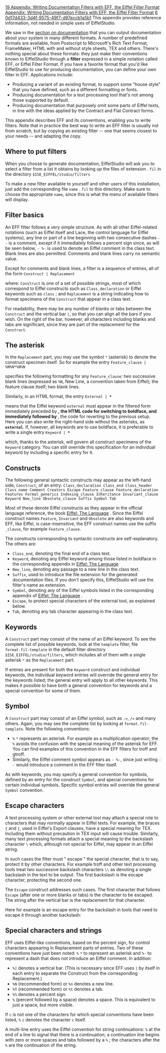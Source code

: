[[Property:title|19 Appendix: Writing Documentation Filters with EFF, the Eiffel Filter Format]]
[[Property:link_title|Appendix: Writing Documentation Filters with EFF, the Eiffel Filter Format]]
[[Property:weight|6]]
[[Property:uuid|0d17d433-3d4f-9575-49f7-d97eccb1a5b1]]
This appendix provides reference information, not needed in simple uses of EiffelStudio.

We saw in the [[8 PRODUCING AND EXPORTING DOCUMENTATION|section on documentation]]  that you can output documentation about your system in many different formats. A number of predefined formats are available, from Postscript to Microsoft's Rich Text Format, FrameMaker, HTML with and without style sheets, TEX and others. There's nothing special about these formats: they just make their conventions known to EiffelStudio through a '''filter''' expressed in a simple notation called EFF, or Eiffel Filter Format. If you have a favorite format that you'd like EiffelStudio to use for producing documentation, you can define your own filter in EFF. Applications include: 
* Producing a variant of an existing format, to support some "house style" that you have defined, such as a different formatting or fonts.
* Producing documentation for a text processing tool that's not among those supported by default.
* Producing documentation that purposely omit some parts of Eiffel texts, in line with the ideas applied by the Contract and Flat Contract forms.

This appendix describes EFF and its conventions, enabling you to write filters. Note that in practice the best way to write an EFF filter is usually not from scratch, but by copying an existing filter -- one that seems closest to your needs -- and adapting the copy.
<div> 
==Where to put filters==

When you choose to generate documentation, EiffelStudio will ask you to select a filter from a list it obtains by looking up the files of extension <span>.</span> <code>fil</code> in the directory 
<code>$ISE_EIFFEL/studio/filters</code>

To make a new filter available to yourself and other users of this installation, just add the corresponding file <code>name</code> <span>.</span> <code>fil</code> to this directory. Make sure to choose the appropriate <code>name</code>, since this is what the menu of available filters will display. 
</div><div> 
==Filter basics==

An EFF filter follows a very simple structure. As with all other Eiffel-related notations (such as Eiffel itself and Lace, the control language for Eiffel systems), any line or part of a line beginning with two consecutive dashes <code>--</code> is a comment, except if it immediately follows a percent sign since, as will be seen below, <code>- %-</code> is used to denote an Eiffel comment in the class text. Blank lines are also permitted. Comments and blank lines carry no semantic value. 

Except for comments and blank lines, a filter is a sequence of entries, all of the form
<code>Construct | Replacement</code>

where: <code>Construct</code> is one of a set of possible strings, most of which correspond to Eiffel constructs such as <code>Class_declaration</code> or Eiffel keywords such as <code>class</code> ; and <code>Replacement</code> is a string indicating how to format specimens of the <code>Construct</code> that appear in a class text. 

For readability, there may be any number of blanks or tabs between the <code>Construct</code> and the vertical bar <code>|</code>, so that you can align all the bars if you wish. On the right of the bar, however, all characters including blanks and tabs are significant, since they are part of the replacement for the <code>Construct</code>. 
</div><div> 
==The asterisk==

In the <code>Replacement</code> part, you may use the symbol <code>*</code> (asterisk) to denote the construct specimen itself. So for example the entry 
<code>Feature_clause | %N%N*%N%N</code>

specifies the following formatting for any <code>Feature_clause</code>: two successive blank lines (expressed as <code>%N</code>, New Line, a convention taken from Eiffel); the feature clause itself; two blank lines. 

Similarly, in an HTML format, the entry
<code>External |<B> * </B></code>

means that the Eiffel keyword <code>external</code> must appear in the filtered form immediately preceded by <code><B></code>, the HTML code for switching to boldface, and immediately followed by <code></B></code>, the code for reverting to the previous setup. Here you can also write the right-hand side without the asterisks, as <code><B>external</B></code>. If, however, all keywords are to use boldface, it is preferable to write a single entry 
<code>Keyword |<B> * </B></code>

which, thanks to the asterisk, will govern all construct specimens of the <code>Keyword</code> category. You can still override this specification for an individual keyword by including a specific entry for it. 
</div><div> 
==Constructs==

The following general syntactic constructs may appear as the left-hand side, <code>Construct</code>, of an entry: 
<code>
Class_declaration
Class_end
Class_header
Class_name
Comment
Creators
Escape
Feature_clause
Feature_declaration
Features
Formal_generics
Indexing_clause
Inheritance
Invariant_clause
Keyword
New_line
Obsolete_clause
Suffix
Symbol
Tab
</code>

Most of these denote Eiffel constructs as they appear in the official language reference, the book <span> [http://www.eiffel.com/doc/ Eiffel: The Language]  </span>. Since the Eiffel construct names <code>Feature</code>, <code>Invariant</code> and <code>Obsolete</code> are also keywords and EFF, like Eiffel, is case-insensitive, the EFF construct names use the suffix <code>_clause</code>, for example <code>Feature_clause</code>. 

The constructs corresponding to syntactic constructs are self-explanatory. The others are:
*  <code>Class_end</code>, denoting the final end of a class text. 
*  <code>Keyword</code>, denoting any Eiffel keyword among those listed in boldface in the corresponding appendix in <span> [http://www.eiffel.com/doc/ Eiffel: The Language]  </span> 
*  <code>New_line</code>, denoting any passage to a new line in the class text. 
*  <code>Suffix</code>, used to introduce the file extension for the generated documentation files. If you don't specify this, EiffelStudio will use the filter's name as extension. 
*  <code>Symbol</code>, denoting any of the Eiffel symbols listed in the corresponding appendix of <span> [http://www.eiffel.com/doc/ Eiffel: The Language]  </span>. 
*  <code>Escape</code>, to protect special characters of the external tool, as explained below. 
*  <code>Tab</code>, denoting any tab character appearing in the class text. 
<div> 
==Keywords==

A <code>Construct</code> part may consist of the name of an Eiffel keyword. To see the complete list of possible keywords, look at the <code>template</code> filter, file <code>format.fil-template</code> in the default filter directory <code>$ISE_EIFFEL/studio/filters</code>, which includes all of them with a single asterisk <code>*</code> as the <code>Replacement</code> part. 

If entries are present for both the <code>Keyword</code> construct and individual keywords, the individual keyword entries will override the general entry for the keywords listed; the general entry will apply to all other keywords. This makes it possible to have both a general convention for keywords and a special convention for some of them. 
</div>
==Symbol==

A <code>Construct</code> part may consist of an Eiffel symbol, such as <code>:=</code>, <code>/=</code> and many others. Again, you may see the complete list by looking at <code>format.fil-template</code>. Note the following conventions: 
*  <code>%</code> <code>*</code> represents an asterisk. For example as a multiplication operator; the <code>%</code> avoids the confusion with the special meaning of the asterisk for EFF. You can find examples of this convention in the EFF filters for troff and gtroff. 
* Similarly, the Eiffel comment symbol appears as <code>- %-</code>, since just writing <code>- -</code> would introduce a comment in the EFF filter itself. 

As with keywords, you may specify a general convention for symbols, defined by an entry for the construct <code>Symbol</code>, and special conventions for certain individual symbols. Specific symbol entries will override the general <code>Symbol</code> convention. 
</div>
==Escape characters==

A text processing system or other external tool may attach a special role to characters that may normally appear in Eiffel texts. For example, the braces <code>{</code> and <code>}</code>, used in Eiffel's Export clauses, have a special meaning for TEX. Including them without precaution in TEX input will cause trouble. Similarly, many text processing formats attach a special meaning to the backslash character <code>\</code> which, although not special for Eiffel, may appear in an Eiffel string. 

In such cases the filter must " <span>escape</span> " the special character, that is to say, protect it by other characters. For example troff and other text processing tools treat two successive backslash characters <code>\\</code> as denoting a single backslash in the text to be output. The first backslash is the escape character, protecting the second one. 

The <code>Escape</code> construct addresses such cases. The first character that follows <code>Escape</code> (after one or more blanks or tabs) is the character to be escaped. The string after the vertical bar is the replacement for that character. 

Here for example is an escape entry for the backslash in tools that need to escape it through another backslash:

==Special characters and strings==

EFF uses Eiffel-like conventions, based on the percent sign, for control characters appearing in <span>Replacement</span> parts of entries. Two of these conventions have just been noted: <code>%</code> <code>*</code> to represent an asterisk and <code>%-</code> to represent a dash that does not introduce an Eiffel comment. In addition: 
*  <code>%|</code> denotes a vertical bar. (This is necessary since EFF uses <code>|</code> by itself in each entry to separate the <span>Construct</span> from the corresponding <span>Replacement</span>.) 
*  <code>%N</code> (recommended form) or <code>%n</code> denotes a new line. 
*  <code>%T</code> (recommended form) or <code>%t</code> denotes a tab. 
*  <code>%%</code> denotes a percent sign. 
*  <code>%</code> (percent followed by a space) denotes a space. This is equivalent to just a space, but more visible. 

If <code>c</code> is not one of the characters for which special conventions have been listed, <code>%</code> <code>c</code> denotes the character <code>c</code> itself. 

A multi-line entry uses the Eiffel convention for string continuations: <code>%</code> at the end of a line to signal that there is a continuation; a continuation line begins with zero or more spaces and tabs followed by a <code>%</code> ; the characters after the <code>%</code> are the continuation of the string. 


